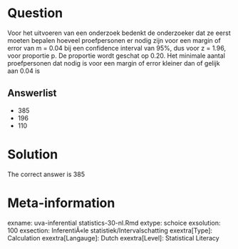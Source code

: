 Question
========

Voor het uitvoeren van een onderzoek bedenkt de onderzoeker dat ze eerst moeten bepalen hoeveel proefpersonen er nodig zijn voor een margin of error van m = 0.04 bij een confidence interval van 95%, dus voor z = 1.96, voor proportie p. De proportie wordt geschat op 0.20. Het minimale aantal proefpersonen dat nodig is voor een margin of error kleiner dan of gelijk aan 0.04 is 

Answerlist
----------
* 385
* 196
* 110

Solution
========

The correct answer is  385 

Meta-information
================
exname: uva-inferential statistics-30-nl.Rmd 
extype: schoice 
exsolution: 100 
exsection: InferentiÃ«le statistiek/Intervalschatting
exextra[Type]: Calculation
exextra[Langauge]: Dutch 
exextra[Level]: Statistical Literacy
